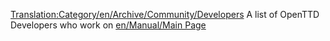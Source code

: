 [[Translation:Category/en/Archive/Community/Developers]]
A list of OpenTTD Developers who work on [[en/Manual/Main Page]]